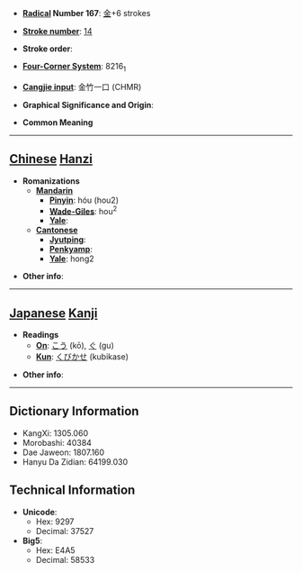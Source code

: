 * '''[[Wiktionary:Chinese radical index| Radical]] Number 167''': [[Wiktionary:Chinese radical index 金|金]]+6 strokes

* '''[[Wiktionary:Chinese total strokes index|Stroke number]]''': [[Wiktionary:Chinese total strokes index 14|14]]

* '''Stroke order''': 

* '''[[Wiktionary:Chinese four corner index|Four-Corner System]]''': 8216<sub>1</sub>

* '''[[Wiktionary:Chinese Cangjie index|Cangjie input]]''': 金竹一口 (CHMR)

* '''Graphical Significance and Origin''': 

* '''Common Meaning'''

----

== [[Chinese]] [[Hanzi]] ==

* '''Romanizations'''
** '''[[Mandarin]]'''
*** '''[[Pinyin]]''': hóu (hou2)
*** '''[[Wade-Giles]]''': hou<sup>2</sup>
*** '''[[Yale]]''': 
** '''[[Cantonese]]'''
*** '''[[Jyutping]]''':
*** '''[[Penkyamp]]''': 
*** '''[[Yale]]''': hong2

* '''Other info''': 

----

== [[Japanese]] [[Kanji]] ==

* '''Readings'''
** '''[[On]]''': [[こう]] (kō), [[ぐ]] (gu)
** '''[[Kun]]''': [[くびかせ]] (kubikase)

* '''Other info''':  

----

== Dictionary Information ==

* KangXi: 1305.060
* Morobashi: 40384
* Dae Jaweon: 1807.160
* Hanyu Da Zidian: 64199.030

== Technical Information ==

* '''Unicode''':
** Hex: 9297
** Decimal: 37527
* '''Big5''':
** Hex: E4A5
** Decimal: 58533
